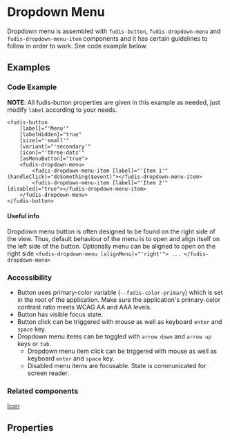 
<Meta title="Components/Dropdown Menu" />

# Dropdown Menu

Dropdown menu is assembled with `fudis-button`, `fudis-dropdown-menu` and `fudis-dropdown-menu-item` components and it has certain guidelines to follow in order to work. See code example below.

## Examples

<Canvas of={DropdownMenuStories.DropdownMenu}></Canvas>

### Code Example
**NOTE**: All fudis-button properties are given in this example as needed, just modify `label` according to your needs.
```
<fudis-button 
	[label]="'Menu'"
	[labelHidden]="true"
	[size]="'small'"
	[variant]="'secondary'"
	[icon]="'three-dots'"
	[asMenuButton]="true">
	<fudis-dropdown-menu>
		<fudis-dropdown-menu-item [label]="'Item 1'" (handleClick)="doSomething($event)"></fudis-dropdown-menu-item>
		<fudis-dropdown-menu-item [label]="'Item 2'" [disabled]="true"></fudis-dropdown-menu-item>
	</fudis-dropdown-menu>
</fudis-button>
```

#### Useful info
Dropdown menu button is often designed to be found on the right side of the view. Thus, default behaviour of the menu is to open and align itself on the left side of the button. Optionally menu can be aligned to open on the right side `<fudis-dropdown-menu [alignMenu]="'right'"> ... </fudis-dropdown-menu>`


### Accessibility

- Button uses primary-color variable (`--fudis-color-primary`) which is set in the root of the application. Make sure the application's primary-color contrast ratio meets WCAG AA and AAA levels.
- Button has visible focus state.
- Button click can be triggered with mouse as well as keyboard <code>enter</code> and <code>space</code> key.
- Dropdown menu items can be toggled with <code>arrow down</code> and <code>arrow up</code> keys or <code>tab</code>.
	- Dropdown menu item click can be triggered with mouse as well as keyboard <code>enter</code> and <code>space</code> key.
	- Disabled menu items are focusable. State is communicated for screen reader.

### Related components

[Icon](/docs/components-icon--icon)

## Properties

<ArgTypes of={DropdownMenuComponent} />
